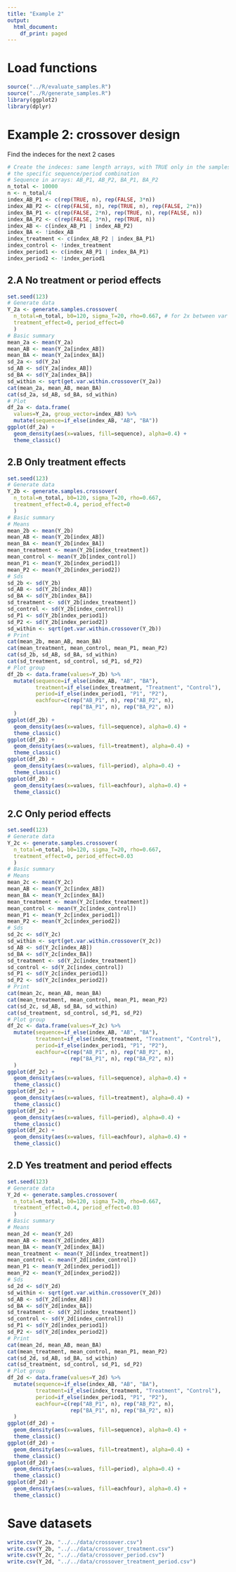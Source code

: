 ---
title: "Example 2"
output:
  html_document:
    df_print: paged
---

# Load functions
```{r echo=FALSE, warning=FALSE}
source("../R/evaluate_samples.R")
source("../R/generate_samples.R")
library(ggplot2)
library(dplyr)
```

# Example 2: crossover design

Find the indeces for the next 2 cases
```{r}
# Create the indeces: same length arrays, with TRUE only in the samples that belong to 
# the specific sequence/period combination
# Sequence in arrays: AB_P1, AB_P2, BA_P1, BA_P2
n_total <- 10000
n <- n_total/4
index_AB_P1 <- c(rep(TRUE, n), rep(FALSE, 3*n))
index_AB_P2 <- c(rep(FALSE, n), rep(TRUE, n), rep(FALSE, 2*n))
index_BA_P1 <- c(rep(FALSE, 2*n), rep(TRUE, n), rep(FALSE, n))
index_BA_P2 <- c(rep(FALSE, 3*n), rep(TRUE, n))
index_AB <- c(index_AB_P1 | index_AB_P2)
index_BA <- !index_AB
index_treatment <- c(index_AB_P2 | index_BA_P1)
index_control <- !index_treatment
index_period1 <- c(index_AB_P1 | index_BA_P1)
index_period2 <- !index_period1
```

## 2.A No treatment or period effects
```{r}
set.seed(123)
# Generate data
Y_2a <- generate.samples.crossover(
  n_total=n_total, b0=120, sigma_T=20, rho=0.667, # for 2x between var
  treatment_effect=0, period_effect=0
  )
# Basic summary
mean_2a <- mean(Y_2a)
mean_AB <- mean(Y_2a[index_AB])
mean_BA <- mean(Y_2a[index_BA])
sd_2a <- sd(Y_2a)
sd_AB <- sd(Y_2a[index_AB])
sd_BA <- sd(Y_2a[index_BA])
sd_within <- sqrt(get.var.within.crossover(Y_2a))
cat(mean_2a, mean_AB, mean_BA)
cat(sd_2a, sd_AB, sd_BA, sd_within)
# Plot
df_2a <- data.frame(
  values=Y_2a, group_vector=index_AB) %>%
  mutate(sequence=if_else(index_AB, "AB", "BA"))
ggplot(df_2a) +
  geom_density(aes(x=values, fill=sequence), alpha=0.4) +
  theme_classic()
```



## 2.B Only treatment effects

```{r}
set.seed(123)
# Generate data
Y_2b <- generate.samples.crossover(
  n_total=n_total, b0=120, sigma_T=20, rho=0.667,
  treatment_effect=0.4, period_effect=0
  )
# Basic summary
# Means
mean_2b <- mean(Y_2b)
mean_AB <- mean(Y_2b[index_AB])
mean_BA <- mean(Y_2b[index_BA])
mean_treatment <- mean(Y_2b[index_treatment])
mean_control <- mean(Y_2b[index_control])
mean_P1 <- mean(Y_2b[index_period1])
mean_P2 <- mean(Y_2b[index_period2])
# Sds
sd_2b <- sd(Y_2b)
sd_AB <- sd(Y_2b[index_AB])
sd_BA <- sd(Y_2b[index_BA])
sd_treatment <- sd(Y_2b[index_treatment])
sd_control <- sd(Y_2b[index_control])
sd_P1 <- sd(Y_2b[index_period1])
sd_P2 <- sd(Y_2b[index_period2])
sd_within <- sqrt(get.var.within.crossover(Y_2b))
# Print
cat(mean_2b, mean_AB, mean_BA)
cat(mean_treatment, mean_control, mean_P1, mean_P2)
cat(sd_2b, sd_AB, sd_BA, sd_within)
cat(sd_treatment, sd_control, sd_P1, sd_P2)
# Plot group
df_2b <- data.frame(values=Y_2b) %>%
  mutate(sequence=if_else(index_AB, "AB", "BA"),
         treatment=if_else(index_treatment, "Treatment", "Control"),
         period=if_else(index_period1, "P1", "P2"),
         eachfour=c(rep("AB_P1", n), rep("AB_P2", n),
                    rep("BA_P1", n), rep("BA_P2", n))
  )
ggplot(df_2b) +
  geom_density(aes(x=values, fill=sequence), alpha=0.4) +
  theme_classic()
ggplot(df_2b) +
  geom_density(aes(x=values, fill=treatment), alpha=0.4) +
  theme_classic()
ggplot(df_2b) +
  geom_density(aes(x=values, fill=period), alpha=0.4) +
  theme_classic()
ggplot(df_2b) +
  geom_density(aes(x=values, fill=eachfour), alpha=0.4) +
  theme_classic()
```



## 2.C Only period effects
```{r}
set.seed(123)
# Generate data
Y_2c <- generate.samples.crossover(
  n_total=n_total, b0=120, sigma_T=20, rho=0.667,
  treatment_effect=0, period_effect=0.03
  )
# Basic summary
# Means
mean_2c <- mean(Y_2c)
mean_AB <- mean(Y_2c[index_AB])
mean_BA <- mean(Y_2c[index_BA])
mean_treatment <- mean(Y_2c[index_treatment])
mean_control <- mean(Y_2c[index_control])
mean_P1 <- mean(Y_2c[index_period1])
mean_P2 <- mean(Y_2c[index_period2])
# Sds
sd_2c <- sd(Y_2c)
sd_within <- sqrt(get.var.within.crossover(Y_2c))
sd_AB <- sd(Y_2c[index_AB])
sd_BA <- sd(Y_2c[index_BA])
sd_treatment <- sd(Y_2c[index_treatment])
sd_control <- sd(Y_2c[index_control])
sd_P1 <- sd(Y_2c[index_period1])
sd_P2 <- sd(Y_2c[index_period2])
# Print
cat(mean_2c, mean_AB, mean_BA)
cat(mean_treatment, mean_control, mean_P1, mean_P2)
cat(sd_2c, sd_AB, sd_BA, sd_within)
cat(sd_treatment, sd_control, sd_P1, sd_P2)
# Plot group
df_2c <- data.frame(values=Y_2c) %>%
  mutate(sequence=if_else(index_AB, "AB", "BA"),
         treatment=if_else(index_treatment, "Treatment", "Control"),
         period=if_else(index_period1, "P1", "P2"),
         eachfour=c(rep("AB_P1", n), rep("AB_P2", n),
                    rep("BA_P1", n), rep("BA_P2", n))
  )
ggplot(df_2c) +
  geom_density(aes(x=values, fill=sequence), alpha=0.4) +
  theme_classic()
ggplot(df_2c) +
  geom_density(aes(x=values, fill=treatment), alpha=0.4) +
  theme_classic()
ggplot(df_2c) +
  geom_density(aes(x=values, fill=period), alpha=0.4) +
  theme_classic()
ggplot(df_2c) +
  geom_density(aes(x=values, fill=eachfour), alpha=0.4) +
  theme_classic()
```




## 2.D Yes treatment and period effects
```{r}
set.seed(123)
# Generate data
Y_2d <- generate.samples.crossover(
  n_total=n_total, b0=120, sigma_T=20, rho=0.667,
  treatment_effect=0.4, period_effect=0.03
  )
# Basic summary
# Means
mean_2d <- mean(Y_2d)
mean_AB <- mean(Y_2d[index_AB])
mean_BA <- mean(Y_2d[index_BA])
mean_treatment <- mean(Y_2d[index_treatment])
mean_control <- mean(Y_2d[index_control])
mean_P1 <- mean(Y_2d[index_period1])
mean_P2 <- mean(Y_2d[index_period2])
# Sds
sd_2d <- sd(Y_2d)
sd_within <- sqrt(get.var.within.crossover(Y_2d))
sd_AB <- sd(Y_2d[index_AB])
sd_BA <- sd(Y_2d[index_BA])
sd_treatment <- sd(Y_2d[index_treatment])
sd_control <- sd(Y_2d[index_control])
sd_P1 <- sd(Y_2d[index_period1])
sd_P2 <- sd(Y_2d[index_period2])
# Print
cat(mean_2d, mean_AB, mean_BA)
cat(mean_treatment, mean_control, mean_P1, mean_P2)
cat(sd_2d, sd_AB, sd_BA, sd_within)
cat(sd_treatment, sd_control, sd_P1, sd_P2)
# Plot group
df_2d <- data.frame(values=Y_2d) %>%
  mutate(sequence=if_else(index_AB, "AB", "BA"),
         treatment=if_else(index_treatment, "Treatment", "Control"),
         period=if_else(index_period1, "P1", "P2"),
         eachfour=c(rep("AB_P1", n), rep("AB_P2", n),
                    rep("BA_P1", n), rep("BA_P2", n))
  )
ggplot(df_2d) +
  geom_density(aes(x=values, fill=sequence), alpha=0.4) +
  theme_classic()
ggplot(df_2d) +
  geom_density(aes(x=values, fill=treatment), alpha=0.4) +
  theme_classic()
ggplot(df_2d) +
  geom_density(aes(x=values, fill=period), alpha=0.4) +
  theme_classic()
ggplot(df_2d) +
  geom_density(aes(x=values, fill=eachfour), alpha=0.4) +
  theme_classic()
```


# Save datasets
```{r}
write.csv(Y_2a, "../../data/crossover.csv")
write.csv(Y_2b, "../../data/crossover_treatment.csv")
write.csv(Y_2c, "../../data/crossover_period.csv")
write.csv(Y_2d, "../../data/crossover_treatment_period.csv")
```

